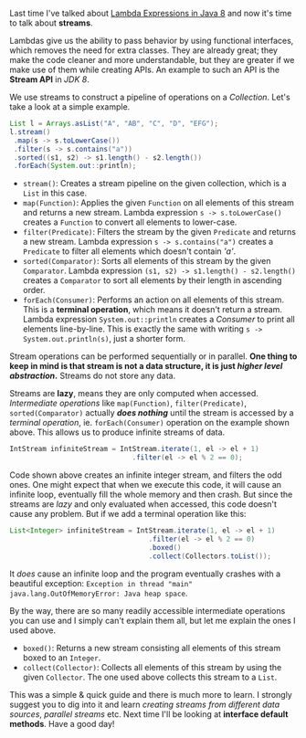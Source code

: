 <div>

Last time I've talked about [Lambda Expressions in Java 8](/posts/2016-05-15/lambdas-in-java-8 "Lambda Expressions in Java 8") and now it's time to talk about **streams**.

Lambdas give us the ability to pass behavior by using functional interfaces, which removes the need for extra classes. They are already great; they make the code cleaner and more understandable, but they are greater if we make use of them while creating APIs. An example to such an API is the **Stream API** in _JDK 8_.

We use streams to construct a pipeline of operations on a *Collection*. Let's take a look at a simple example.

```java
List l = Arrays.asList("A", "AB", "C", "D", "EFG");
l.stream()
 .map(s -> s.toLowerCase())
 .filter(s -> s.contains("a"))
 .sorted((s1, s2) -> s1.length() - s2.length())
 .forEach(System.out::println);
```

* `stream()`: Creates a stream pipeline on the given collection, which is a `List` in this case.
* `map(Function)`: Applies the given `Function` on all elements of this stream and returns a new stream. Lambda expression `s -> s.toLowerCase()` creates a `Function` to convert all elements to lower-case.
* `filter(Predicate)`: Filters the stream by the given `Predicate` and returns a new stream. Lambda expression `s -> s.contains("a")` creates a `Predicate` to filter all elements which doesn't contain *'a'*.
* `sorted(Comparator)`: Sorts all elements of this stream by the given `Comparator`. Lambda expression `(s1, s2) -> s1.length() - s2.length()` creates a `Comparator` to sort all elements by their length in ascending order.
* `forEach(Consumer)`: Performs an action on all elements of this stream. This is a **terminal operation**, which means it doesn't return a stream. Lambda expression `System.out::println` creates a *Consumer* to print all elements line-by-line. This is exactly the same with writing `s -> System.out.println(s)`, just a shorter form.

Stream operations can be performed sequentially or in parallel. **One thing to keep in mind is that stream is not a data structure, it is just _higher level abstraction_.** Streams do not store any data.

Streams are **lazy**, means they are only computed when accessed. *Intermediate operations* like `map(Function)`, `filter(Predicate)`, `sorted(Comparator)` actually **_does nothing_** until the stream is accessed by a *terminal operation*, ie. `forEach(Consumer)` operation on the example shown above. This allows us to produce infinite streams of data.

```java
IntStream infiniteStream = IntStream.iterate(1, el -> el + 1)
                              .filter(el -> el % 2 == 0);
```

Code shown above creates an infinite integer stream, and filters the odd ones. One might expect that when we execute this code, it will cause an infinite loop, eventually fill the whole memory and then crash. But since the streams are *lazy* and only evaluated when accessed, this code doesn't cause any problem. But if we add a terminal operation like this:

```java
List<Integer> infiniteStream = IntStream.iterate(1, el -> el + 1)
                                  .filter(el -> el % 2 == 0)
                                  .boxed()
                                  .collect(Collectors.toList());
```

It *does* cause an infinite loop and the program eventually crashes with a beautiful exception: `Exception in thread "main" java.lang.OutOfMemoryError: Java heap space`.

By the way, there are so many readily accessible intermediate operations you can use and I simply can't explain them all, but let me explain the ones I used above.

* `boxed()`: Returns a new stream consisting all elements of this stream boxed to an `Integer`.
* `collect(Collector)`: Collects all elements of this stream by using the given `Collector`. The one used above collects this stream to a `List`.

This was a simple & quick guide and there is much more to learn. I strongly suggest you to dig into it and learn *creating streams from different data sources*, *parallel streams* etc. Next time I'll be looking at **interface default methods**. Have a good day!

</div>
